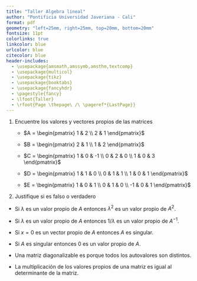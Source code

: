 ```yaml
---
title: "Taller Algebra lineal"
author: "Pontificia Universidad Javeriana - Cali"
format: pdf
geometry: "left=25mm, right=25mm, top=20mm, bottom=20mm"
fontsize: 11pt
colorlinks: true
linkcolor: blue
urlcolor: blue
citecolor: blue
header-includes:
  - \usepackage{amsmath,amssymb,amsthm,textcomp}
  - \usepackage{multicol}
  - \usepackage{tikz}
  - \usepackage{booktabs}
  - \usepackage{fancyhdr}
  - \pagestyle{fancy}
  - \lfoot{Taller}
  - \rfoot{Page \thepage\ /\ \pageref*{LastPage}}
---
```



1. Encuentre los valores y vectores propios de las matrices

    - $A = \begin{pmatrix} 1 & 2 \\ 2 & 1 \end{pmatrix}$

    - $B = \begin{pmatrix} 2 & 1 \\ 1 & 2 \end{pmatrix}$

    - $C = \begin{pmatrix} 1 & 0 & -1 \\ 0 & 2 & 0 \\ 1 & 0 & 3 \end{pmatrix}$

    - $D = \begin{pmatrix} 1 & 1 & 0 \\ 0 & 1 & 1 \\ 1 & 0 & 1 \end{pmatrix}$

    - $E = \begin{pmatrix} 1 & 0 & 1 \\ 0 & 1 & 0 \\ -1 & 0 & 1 \end{pmatrix}$


2. Justifique si es falso o verdadero

- Si $\lambda$ es un valor propio de $A$ entonces $\lambda^2$ es un valor propio de $A^2$.

- Si $\lambda$ es un valor propio de $A$ entonces $1/\lambda$ es un valor propio de $A^{-1}$.

- Si $x=0$ es un vector propio de $A$ entonces $A$ es singular.

- Si $A$ es singular entonces $0$ es un valor propio de $A$.

- Una matriz diagonalizable es porque todos los autovalores son distintos.

- La multiplicación de los valores propios de una matriz es igual al determinante de la matriz.

